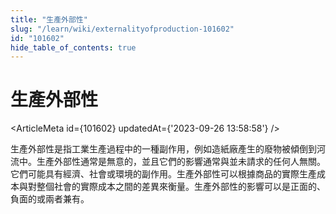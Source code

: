 ```yaml
---
title: "生產外部性"
slug: "/learn/wiki/externalityofproduction-101602"
id: "101602"
hide_table_of_contents: true
---
```



# 生產外部性

<ArticleMeta id={101602} updatedAt={'2023-09-26 13:58:58'} />
<div className='border-solid border-b border-t-0 my-4 border-[var(--ifm-color-gray-300)]' />

生產外部性是指工業生產過程中的一種副作用，例如造紙廠產生的廢物被傾倒到河流中。生產外部性通常是無意的，並且它們的影響通常與並未請求的任何人無關。它們可能具有經濟、社會或環境的副作用。生產外部性可以根據商品的實際生產成本與對整個社會的實際成本之間的差異來衡量。生產外部性的影響可以是正面的、負面的或兩者兼有。
